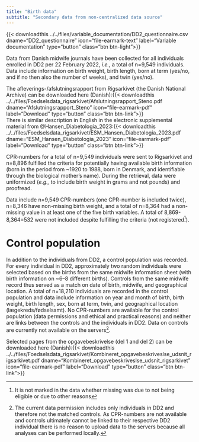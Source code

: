 ```yaml
---
title: "Birth data"
subtitle: "Secondary data from non-centralized data source"
---
```

{{< downloadthis ../../files/variable_documentation/DD2_questionnaire.csv dname="DD2_questionnaire" icon="file-earmark-text" label="Variable documentation" type="button" class="btn btn-light">}}


Data from Danish midwife journals have been collected for all individuals enrolled in DD2 per 22 February 2022, *i.e.,* a total of n=9,549 individuals. Data include information on birth weight, birth length, born at term (yes/no, and if no then also the number of weeks), and twin (yes/no).

The afleverings-/afslutningsrapport from Rigsarkivet (the Danish National Archive) can be downloaded here (Danish):{{< downloadthis ../../files/Foedselsdata_rigsarkivet/Afslutningsrapport_Steno.pdf
dname="Afslutningsrapport_Steno" icon="file-earmark-pdf" label="Download" type="button" class="btn btn-link">}}\
There is similar description in English in the electronic supplemental material from @Hansen_Diabetologia_2023:{{< downloadthis ../../files/Foedselsdata_rigsarkivet/ESM_Hansen_Diabetologia_2023.pdf
dname="ESM_Hansen_Diabetologia_2023" icon="file-earmark-pdf" label="Download" type="button" class="btn btn-link">}}

CPR-numbers for a total of n=9,549 individuals were sent to Rigsarkivet and n=8,896 fulfilled the criteria for potentially having available birth information (born in the period from \~1920 to 1988, born in Denmark, and identifiable through the biological mother's name). During the retrieval, data were uniformized (*e.g.,* to include birth weight in grams and not pounds) and proofread.

Data include n=9,549 CPR-numbers (one CPR-number is included twice), n=8,346 have non-missing birth weight, and a total of n=8,364 had a non-missing value in at least one of the five birth variables. A total of 8,869-8,364=532 were not included despite fulfilling the criteria (not registered^[It is not marked in the data whether missing was due to not being eligible or due to other reasons]). 

# Control population
In addition to the individuals from DD2, a control population was recorded. For every individual in DD2, approximately two random individuals were selected based on the births from the same midwife information sheet (with birth information on ~6--8 different births). Controls from the same midwife record thus served as a match on date of birth, midwife, and geographical location. A total of n=18,210 individuals are recorded in the control population and data include information on year and month of birth, birth weight, birth length, sex, born at term, twin, and geographical location (lægekreds/fødselsamt). No CPR-numbers are available for the control population (data permissions and ethical and practical reasons) and neither are links between the controls and the individuals in DD2. Data on controls are currently not available on the servers^[The current data permission includes only individuals in DD2 and therefore not the matched controls. As CPR-numbers are not available and controls ultimately cannot be linked to their respective DD2 individual there is no reason to upload data to the servers because all analyses can be performed locally.]. 

Selected pages from the opgavebeskrivelse (del 1 and del 2) can be downloaded here (Danish):{{< downloadthis ../../files/Foedselsdata_rigsarkivet/Kombineret_opgavebeskriveslse_udsnit_rigsarkivet.pdf
dname="Kombineret_opgavebeskriveslse_udsnit_rigsarkivet" icon="file-earmark-pdf" label="Download" type="button" class="btn btn-link">}}\


<!-- ::: {.callout-note appearance="default"} -->
<!-- ## Spørgsmål til dokumentationen   -->
<!-- (mail sendt 05.09.2023) -->
<!-- (mail sendt 06.09.2023) -->

<!-- Og nu har jeg sendt det til Allan og Charlotte  -->

<!-- -   Jeg kan se i afslutningsrapporten at Rigsarkivet har fået n=9549 cpr-numre de skulle tjekke, og så vidt jeg kan se er det \"hele DD2\". Ved du hvem der har dannet denne population og hvornår? Jeg har nemlig brug for at vide pr. hvilken dato det er hele DD2 (og om der alligevel er eventuelle eksklusionskriterier). Mit bedste gæt er 22. februar 2022, men jeg vil bare gerne have den korrekte dato, hvis det er muligt. -->
<!-- Vi går med 22. feb -->

<!-- -    I afslutningsrapporten står der også at ud af de n=9549 individer, kunne n=8896 dokumenteres, idet de opfyldte kriterierne (cpr, mor, Danmark osv.). Når jeg kigger i data er der non-missing data på n=8364 individer, så der må være 532 individer der af en eller anden grund ikke kunne findes i journalerne selvom de opfyldte kravene. Ved du om det er registreret hvem det er? -->
<!-- Det er ikke registreret -->

<!-- -    Mht. kontrollerne, så vil jeg høre om du har noget dokumentation på dem. Jeg har vist bare et datasæt, men ikke noget yderligere information om hvordan de er fundet. Jeg kan se i ESM til din artikel, at det er 2 individer fra samme side i journalen, og det er såmænd bare det jeg gerne vil have noget officielt dokumentation på. Derudover, så har vi ingen cpr-numre på kontrollerne, og så vidt jeg husker har du engang sagt at det var fordi vi ikke fik lov til at indsamle dem. Er det korrekt? Ved du om der også er en grund til man ikke har gemt hvilket individ fra DD2 hver kontrol tilhører? -->
<!-- Jeg har nu fået noget informaiton fra Allan, men det passer stadig ikke helt 100% -->

<!-- -    Jeg kan også se at der er n=18,210 kontroller. Hvis der er fundet 2 pr. individ, så svarer det til 9105 individer i DD2, men det er jo ikke muligt, hvis de kun kunne dokumentere maksimalt n=8896. Ved du hvorfor det netop er dette antal? -->
<!-- Der er bare angivet cirka-tal i opgaven -->



<!-- I dokumentationen står der: -->
<!-- I opgaven indtastes: -->
<!-- o 50% af jordemoderprotokolsiderne fra den tidligere fødselsdataundersøgelse. Ca. -->
<!-- 15.000 kontrolfødsler, ud fra en antagelse om cirka 5 fødsler pr. side. -->
<!-- o 50% af fødselsindberetningerne udvælges 2 tilfældige indberetninger fra ca. samme -->
<!-- dato i samme amt. Ca. 1200. -->
<!-- o I alt forventes altså en kontrolpopulation på ca. 16.000 individer. -->

<!-- ::: -->
